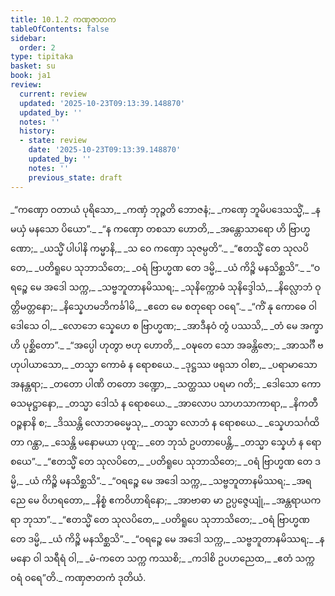 ```yaml
---
title: 10.1.2 ကဏှဇာတက
tableOfContents: false
sidebar:
  order: 2
type: tipitaka
basket: su
book: ja1
review:
  current: review
  updated: '2025-10-23T09:13:39.148870'
  updated_by: ''
  notes: ''
  history:
  - state: review
    date: '2025-10-23T09:13:39.148870'
    updated_by: ''
    notes: ''
    previous_state: draft
---
```



<ReviewStatus review={frontmatter.review} showDetails={true} />

<HypothesisAnnotation frontmatter={frontmatter} />

<DynamicBreadcrumb />

<Division number="11" book="ja1" e="ch" v="22" p="202">

<Paragraph number="1920" type="verses" book="ja1">
_“ကဏှော ဝတာယံ ပုရိသော,_  
_ကဏှံ ဘုဉ္ဇတိ ဘောဇနံ;_  
_ကဏှေ ဘူမိပဒေသသ္မိံ,_  
_န မယှံ မနသော ပိယော”._  

</Paragraph>

</Division>
<Division number="12" book="ja1" e="ch" v="22" p="202">

<Paragraph number="1921" type="verses" book="ja1">
_“န ကဏှော တစသာ ဟောတိ,_  
_အန္တောသာရော ဟိ ဗြာဟ္မဏော;_  
_ယသ္မိံ ပါပါနိ ကမ္မာနိ,_  
_သ ဝေ ကဏှော သုဇမ္ပတိ”._  

</Paragraph>

</Division>
<Division number="13" book="ja1" e="ch" v="22" p="202">

<Paragraph number="1922" type="verses" book="ja1">
_“ဧတသ္မိံ တေ သုလပိတေ,_  
_ပတိရူပေ သုဘာသိတေ;_  
_ဝရံ ဗြာဟ္မဏ တေ ဒမ္မိ,_  
_ယံ ကိဉ္စိ မနသိစ္ဆသိ”._  

</Paragraph>

</Division>
<Division number="14" book="ja1" e="ch" v="22" p="202">

<Paragraph number="1923" type="verses" book="ja1">
_“ဝရဉ္စေ မေ အဒေါ သက္က,_  
_သဗ္ဗဘူတာနမိဿရ;_  
_သုနိက္ကောဓံ သုနိဒ္ဒေါသံ,_  
_နိလ္လောဘံ ဝုတ္တိမတ္တနော;_  
_နိသ္နေဟမဘိကင်္ခါမိ,_  
_ဧတေ မေ စတုရော ဝရေ”._  

</Paragraph>

</Division>
<Division number="15" book="ja1" e="ch" v="22" p="202">

<Paragraph number="1924" type="verses" book="ja1">
_“ကိံ နု ကောဓေ ဝါ ဒေါသေ ဝါ,_  
_လောဘေ သ္နေဟေ စ ဗြာဟ္မဏ;_  
_အာဒီနဝံ တွံ ပဿသိ,_  
_တံ မေ အက္ခာဟိ ပုစ္ဆိတော”._  

</Paragraph>

</Division>
<Division number="16" book="ja1" e="ch" v="22" p="202">

<Paragraph number="1925" type="verses" book="ja1">
_“အပ္ပေါ ဟုတွာ ဗဟု ဟောတိ,_  
_ဝဍ္ဎတေ သော အခန္တိဇော;_  
_အာသင်္ဂီ ဗဟုပါယာသော,_  
_တသ္မာ ကောဓံ န ရောစယေ._  

</Paragraph>

</Division>
<Division number="17" book="ja1" e="ch" v="22" p="202">

<Paragraph number="1926" type="verses" book="ja1">
_ဒုဋ္ဌဿ ဖရုသာ ဝါစာ,_  
_ပရာမာသော အနန္တရာ;_  
_တတော ပါဏိ တတော ဒဏ္ဍော,_  
_သတ္ထဿ ပရမာ ဂတိ;_  
_ဒေါသော ကောဓသမုဋ္ဌာနော,_  
_တသ္မာ ဒေါသံ န ရောစယေ._  

</Paragraph>

</Division>
<Division number="18" book="ja1" e="ch" v="22" p="202">

<Paragraph number="1927" type="verses" book="ja1">
_အာလောပ သာဟသာကာရာ,_  
_နိကတီ ဝဉ္စနာနိ စ;_  
_ဒိဿန္တိ လောဘဓမ္မေသု,_  
_တသ္မာ လောဘံ န ရောစယေ._  

</Paragraph>

</Division>
<Division number="19" book="ja1" e="ch" v="22" p="202">

<Paragraph number="1928" type="verses" book="ja1">
_သ္နေဟသင်္ဂထိတာ ဂန္ထာ,_  
_သေန္တိ မနောမယာ ပုထူ;_  
_တေ ဘုသံ ဥပတာပေန္တိ,_  
_တသ္မာ သ္နေဟံ န ရောစယေ”._  

</Paragraph>

</Division>
<Division number="20" book="ja1" e="ch" v="22" p="202">

<Paragraph number="1929" type="verses" book="ja1">
_“ဧတသ္မိံ တေ သုလပိတေ,_  
_ပတိရူပေ သုဘာသိတေ;_  
_ဝရံ ဗြာဟ္မဏ တေ ဒမ္မိ,_  
_ယံ ကိဉ္စိ မနသိစ္ဆသိ”._  

</Paragraph>

</Division>
<Division number="21" book="ja1" e="ch" v="22" p="202">

<Paragraph number="1930" type="verses" book="ja1">
_“ဝရဉ္စေ မေ အဒေါ သက္က,_  
_သဗ္ဗဘူတာနမိဿရ;_  
_အရညေ မေ ဝိဟရတော,_  
_နိစ္စံ ဧကဝိဟာရိနော;_  
_အာဗာဓာ မာ ဥပ္ပဇ္ဇေယျုံ,_  
_အန္တရာယကရာ ဘုသာ”._  

</Paragraph>

</Division>
<Division number="22" book="ja1" e="ch" v="22" p="203">

<Paragraph number="1931" type="verses" book="ja1">
_“ဧတသ္မိံ တေ သုလပိတေ,_  
_ပတိရူပေ သုဘာသိတေ;_  
_ဝရံ ဗြာဟ္မဏ တေ ဒမ္မိ,_  
_ယံ ကိဉ္စိ မနသိစ္ဆသိ”._  

</Paragraph>

</Division>
<Division number="23" book="ja1" e="ch" v="22" p="203">

<Paragraph number="1932" type="verses" book="ja1">
_“ဝရဉ္စေ မေ အဒေါ သက္က,_  
_သဗ္ဗဘူတာနမိဿရ;_  
_န မနော ဝါ သရီရံ ဝါ,_  
_မံ-ကတေ သက္က ကဿစိ;_  
_ကဒါစိ ဥပဟညေထ,_  
_ဧတံ သက္က ဝရံ ဝရေ”တိ._  


</Paragraph>
</Division>

<Paragraph number="1933" type="center" book="ja1">
ကဏှဇာတကံ ဒုတိယံ.
</Paragraph>